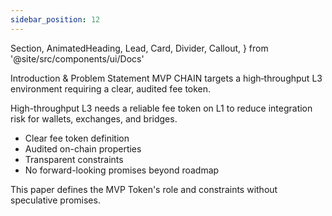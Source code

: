 ```yaml
---
sidebar_position: 12
---
```


  Section,
  AnimatedHeading,
  Lead,
  Card,
  Divider,
  Callout,
} from '@site/src/components/ui/Docs'

<Section>
  <AnimatedHeading as='h1'>Introduction & Problem Statement</AnimatedHeading>
  <Lead>
    MVP CHAIN targets a high‑throughput L3 environment requiring a clear, audited fee token.
  </Lead>
  <div className='grid md:grid-cols-2 gap-3 mt-3'>
    <Card title='Challenge'>
      <p>
        High-throughput L3 needs a reliable fee token on L1 to reduce integration risk for
        wallets, exchanges, and bridges.
      </p>
    </Card>
    <Card title='Solution'>
      <ul>
        <li>Clear fee token definition</li>
        <li>Audited on-chain properties</li>
        <li>Transparent constraints</li>
        <li>No forward-looking promises beyond roadmap</li>
      </ul>
    </Card>
  </div>
  <Divider />
  <Callout type='note'>
    This paper defines the MVP Token's role and constraints without speculative promises.
  </Callout>
</Section>